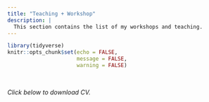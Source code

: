 ```yaml
---
title: "Teaching + Workshop"
description: |
  This section contains the list of my workshops and teaching.
---
```


<style>
d-title {
 display:none;
}
</style>

```r
library(tidyverse)
knitr::opts_chunk$set(echo = FALSE,
                      message = FALSE,
                      warning = FALSE)
```


<br>

*Click below to download CV.*

<!--
<a href="`r rmarkdown::metadata$url`">
 -->

